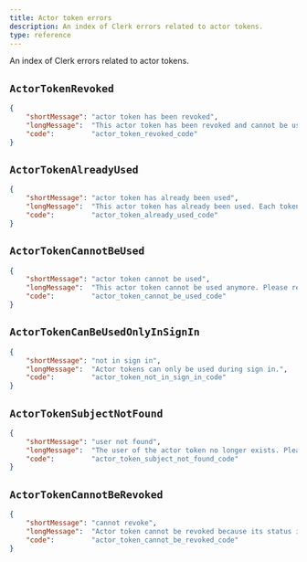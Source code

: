 ```yaml
---
title: Actor token errors
description: An index of Clerk errors related to actor tokens.
type: reference
---
```


An index of Clerk errors related to actor tokens.

## `ActorTokenRevoked`

```json {{ prettier: false }}
{
    "shortMessage": "actor token has been revoked",
    "longMessage":  "This actor token has been revoked and cannot be used anymore.",
    "code":         "actor_token_revoked_code"
}
```

## `ActorTokenAlreadyUsed`

```json {{ prettier: false }}
{
    "shortMessage": "actor token has already been used",
    "longMessage":  "This actor token has already been used. Each token can only be used once.",
    "code":         "actor_token_already_used_code"
}
```

## `ActorTokenCannotBeUsed`

```json {{ prettier: false }}
{
    "shortMessage": "actor token cannot be used",
    "longMessage":  "This actor token cannot be used anymore. Please request a new one.",
    "code":         "actor_token_cannot_be_used_code"
}
```

## <code>ActorTokenCanBeUsed<wbr />OnlyInSignIn</code>

```json {{ prettier: false }}
{
    "shortMessage": "not in sign in",
    "longMessage":  "Actor tokens can only be used during sign in.",
    "code":         "actor_token_not_in_sign_in_code"
}
```

## `ActorTokenSubjectNotFound`

```json {{ prettier: false }}
{
    "shortMessage": "user not found",
    "longMessage":  "The user of the actor token no longer exists. Please request a new one.",
    "code":         "actor_token_subject_not_found_code"
}
```

## `ActorTokenCannotBeRevoked`

```json {{ prettier: false }}
{
    "shortMessage": "cannot revoke",
    "longMessage":  "Actor token cannot be revoked because its status is <status>. Only pending tokens can be revoked.", 
    "code":         "actor_token_cannot_be_revoked_code"
}
```
